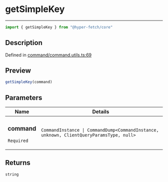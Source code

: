 

# getSimpleKey

<div class="api-docs__separator" data-reactroot="">

---

</div><div class="api-docs__import" data-reactroot="">

```ts
import { getSimpleKey } from "@hyper-fetch/core"
```

</div><div class="api-docs__section">

## Description

</div><div class="api-docs__description"><span class="api-docs__do-not-parse">



</span></div><p class="api-docs__definition">

Defined in [command/command.utils.ts:69](https://github.com/BetterTyped/hyper-fetch/blob/aff5c35a/packages/core/src/command/command.utils.ts#L69)

</p><div class="api-docs__section">

## Preview

</div><div class="api-docs__preview fn">

```ts
getSimpleKey(command)
```

</div><div class="api-docs__section">

## Parameters

</div><div class="api-docs__parameters"><table><thead><tr><th>Name</th><th>Details</th></tr></thead><tbody><tr param-data="command"><td class="api-docs__param-name required">

### command 

`Required`

</td><td class="api-docs__param-type">

`CommandInstance | CommandDump<CommandInstance, unknown, ClientQueryParamsType, null>`

</td></tr></tbody></table></div><div class="api-docs__section">

## Returns

</div><div class="api-docs__returns">

```ts
string
```

</div>